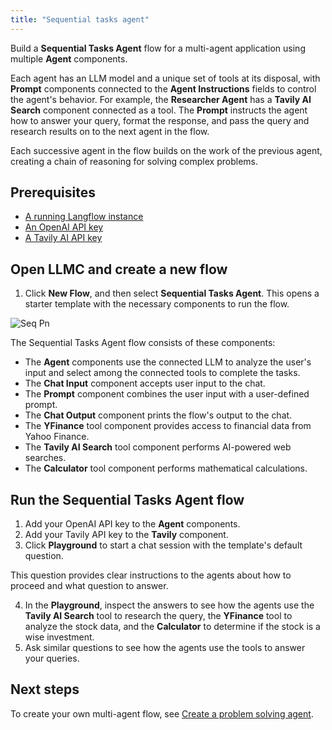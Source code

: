 ```yaml
---
title: "Sequential tasks agent"
---
```


Build a **Sequential Tasks Agent** flow for a multi-agent application using multiple **Agent** components.

Each agent has an LLM model and a unique set of tools at its disposal, with **Prompt** components connected to the **Agent Instructions** fields to control the agent's behavior. For example, the **Researcher Agent** has a **Tavily AI Search** component connected as a tool. The **Prompt** instructs the agent how to answer your query, format the response, and pass the query and research results on to the next agent in the flow.

Each successive agent in the flow builds on the work of the previous agent, creating a chain of reasoning for solving complex problems.

## **Prerequisites**[**​**](https://docs.langflow.org/sequential-agent#prerequisites)

- [A running Langflow instance](https://docs.langflow.org/get-started-installation)
- [An OpenAI API key](https://platform.openai.com/)
- [A Tavily AI API key](https://www.tavily.com/)

## **Open LLMC and create a new flow**[**​**](https://docs.langflow.org/sequential-agent#open-langflow-and-create-a-new-flow)

1. Click **New Flow**, and then select **Sequential Tasks Agent**. This opens a starter template with the necessary components to run the flow.

![Seq Pn](/images/seq.png)

The Sequential Tasks Agent flow consists of these components:

- The **Agent** components use the connected LLM to analyze the user's input and select among the connected tools to complete the tasks.
- The **Chat Input** component accepts user input to the chat.
- The **Prompt** component combines the user input with a user-defined prompt.
- The **Chat Output** component prints the flow's output to the chat.
- The **YFinance** tool component provides access to financial data from Yahoo Finance.
- The **Tavily AI Search** tool component performs AI-powered web searches.
- The **Calculator** tool component performs mathematical calculations.

## **Run the Sequential Tasks Agent flow**[**​**](https://docs.langflow.org/sequential-agent#run-the-sequential-tasks-agent-flow)

1. Add your OpenAI API key to the **Agent** components.
2. Add your Tavily API key to the **Tavily** component.
3. Click **Playground** to start a chat session with the template's default question.

This question provides clear instructions to the agents about how to proceed and what question to answer.

4. In the **Playground**, inspect the answers to see how the agents use the **Tavily AI Search** tool to research the query, the **YFinance** tool to analyze the stock data, and the **Calculator** to determine if the stock is a wise investment.
5. Ask similar questions to see how the agents use the tools to answer your queries.

## **Next steps**[**​**](https://docs.langflow.org/sequential-agent#next-steps)

To create your own multi-agent flow, see [Create a problem solving agent](https://docs.langflow.org/agents).